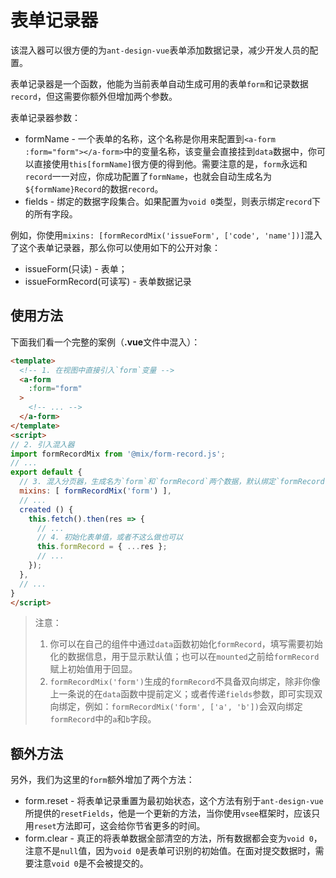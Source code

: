 
<Meta title="框架|混入器（Mixin）/表单记录器（第一版-废弃）" />

# 表单记录器

该混入器可以很方便的为`ant-design-vue`表单添加数据记录，减少开发人员的配置。

表单记录器是一个函数，他能为当前表单自动生成可用的表单`form`和记录数据`record`，但这需要你额外但增加两个参数。

表单记录器参数：

- formName - 一个表单的名称，这个名称是你用来配置到`<a-form :form="form"></a-form>`中的变量名称，该变量会直接挂到`data`数据中，你可以直接使用`this[formName]`很方便的得到他。需要注意的是，`form`永远和`record`一一对应，你成功配置了`formName`，也就会自动生成名为`${formName}Record`的数据`record`。
- fields - 绑定的数据字段集合。如果配置为`void 0`类型，则表示绑定`record`下的所有字段。

例如，你使用`mixins: [formRecordMix('issueForm', ['code', 'name'])]`混入了这个表单记录器，那么你可以使用如下的公开对象：

- issueForm(只读) - 表单；
- issueFormRecord(可读写) - 表单数据记录

## 使用方法

下面我们看一个完整的案例（**.vue**文件中混入）：

```html
<template>
  <!-- 1. 在视图中直接引入`form`变量 -->
  <a-form
    :form="form"
  >
    <!-- ... -->
  </a-form>
</template>
<script>
// 2. 引入混入器
import formRecordMix from '@mix/form-record.js';
// ...
export default {
  // 3. 混入分页器，生成名为`form`和`formRecord`两个数据，默认绑定`formRecord`所有字段
  mixins: [ formRecordMix('form') ],
  // ...
  created () {
    this.fetch().then(res => {
      // ...
      // 4. 初始化表单值，或者不这么做也可以
      this.formRecord = { ...res };
      // ...
    });
  },
  // ...
}
</script>
```

> 注意：
>
> 1. 你可以在自己的组件中通过`data`函数初始化`formRecord`，填写需要初始化的数据信息，用于显示默认值；也可以在`mounted`之前给`formRecord`赋上初始值用于回显。
> 2. `formRecordMix('form')`生成的`formRecord`不具备双向绑定，除非你像上一条说的在`data`函数中提前定义；或者传递`fields`参数，即可实现双向绑定，例如：`formRecordMix('form', ['a', 'b'])`会双向绑定`formRecord`中的`a`和`b`字段。

## 额外方法

另外，我们为这里的`form`额外增加了两个方法：

- form.reset - 将表单记录重置为最初始状态，这个方法有别于`ant-design-vue`所提供的`resetFields`，他是一个更新的方法，当你使用`vsee`框架时，应该只用`reset`方法即可，这会给你节省更多的时间。
- form.clear - 真正的将表单数据全部清空的方法，所有数据都会变为`void 0`，注意不是`null`值，因为`void 0`是表单可识别的初始值。在面对提交数据时，需要注意`void 0`是不会被提交的。
